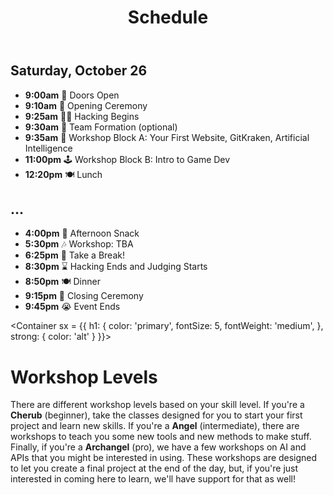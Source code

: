 
<Header sx={{ bg: 'accent' }}>

# Schedule

</Header>

<Schedule>

## Saturday, October 26
- **9:00am** 👋 Doors Open
- **9:10am** 📢 Opening Ceremony
- **9:25am** 👩‍💻 Hacking Begins
- **9:30am** 👥 Team Formation (optional)
- **9:35am** 🧙 Workshop Block A: Your First Website, GitKraken, Artificial Intelligence
- **11:00pm** 🕹 Workshop Block B: Intro to Game Dev
- **12:20pm** 🍽️ Lunch

## ...
- **4:00pm** 🍦 Afternoon Snack
- **5:30pm** 🎶 Workshop: TBA
- **6:25pm** 👾 Take a Break!
- **8:30pm** ⌛ Hacking Ends and Judging Starts
- **8:50pm** 🍽️ Dinner
- **9:15pm** 📢 Closing Ceremony
- **9:45pm** 😭 Event Ends

</Schedule>

<Container 
sx = {{
    h1: {
        color: 'primary',
        fontSize: 5,
        fontWeight: 'medium',
    },
    strong: {
        color: 'alt'
    }
}}>

# Workshop Levels
There are different workshop levels based on your skill level. If you're a **Cherub** (beginner), take the classes designed for you to start your first project and learn new skills. If you're a **Angel** (intermediate), there are workshops to teach you some new tools and new methods to make stuff. Finally, if you're a **Archangel** (pro), we have a few workshops on AI and APIs that you might be interested in using. These workshops are designed to let you create a final project at the end of the day, but, if you're just interested in coming here to learn, we'll have support for that as well!
</Container>